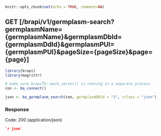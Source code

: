```r
knitr::opts_chunk$set(echo = TRUE, comment=NA)
```
## GET [/brapi/v1/germplasm-search?germplasmName={germplasmName}&germplasmDbId={germplasmDdId}&germplasmPUI={germplasmPUI}&pageSize={pageSize}&page={page}]

```r
library(brapi)
library(magrittr)

# make sure brapiTS::mock_server() is running in a separate process
con <- ba_connect()

json <- ba_germplasm_search(con, germplasmDbId = "3", rclass = "json")
```

### Response

Code: 200 (application/json)

```json
`r json`
```


